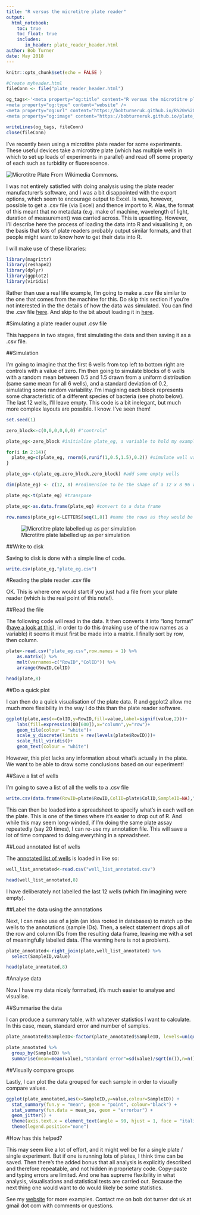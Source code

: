 ---
title: "R versus the microtitre plate reader"
output:
  html_notebook:
    toc: true
    toc_float: true
    includes:
       in_header: plate_reader_header.html
author: Bob Turner
date: May 2018
---

```{r setup, include=FALSE}
knitr::opts_chunk$set(echo = FALSE )

#Create myheader.html
fileConn <- file("plate_reader_header.html")

og_tags<-'<meta property="og:title" content="R versus the microtitre plate reader" />
<meta property="og:type" content="website" />
<meta property="og:url" content="https://bobturneruk.github.io/R%20v%20plate%20reader.nb.html" />
<meta property="og:image" content="https://bobturneruk.github.io/plate_reader_thumbnail.png" />'

writeLines(og_tags, fileConn)
close(fileConn)
```

I've recently been using a microtitre plate reader for some experiments. These useful devices take a microtitre plate (which has multiple wells in which to set up loads of experiments in parallel) and read off some property of each such as turbidity or fluorescence.

![Microtitre Plate](https://upload.wikimedia.org/wikipedia/commons/b/ba/Microtiter_plate.JPG)
From Wikimedia Commons.

I was not entirely satisfied with doing analysis using the plate reader manufacturer's software, and I was a bit disappointed with the export options, which seem to encourage output to Excel. Is was, however, possible to get a .csv file (via Excel) and thence import to R. Alas, the format of this meant that no metadata (e.g. make of machine, wavelength of light, duration of measurement) was carried across. This is upsetting. However, I'll describe here the process of loading the data into R and visualising it, on the basis that lots of plate readers probably output similar formats, and that people might want to know how to get their data into R. 

I will make use of these libraries:

```{r}
library(magrittr)
library(reshape2)
library(dplyr)
library(ggplot2)
library(viridis)
```

Rather than use a real life example, I'm going to make a .csv file similar to the one that comes from the machine for this. Do skip this section if you're not interested in the the details of how the data was simulated. You can find the .csv file [here](plate_eg.csv). And skip to the bit about loading it in [here](#reading).

#Simulating a plate reader ouput .csv file

This happens in two stages, first simulating the data and then saving it as a .csv file. 

##Simulation

I'm going to imagine that the first 6 wells from top left to bottom right are controls with a value of zero. I'm then going to simulate blocks of 6 wells with a random mean between 0.5 and 1.5 drawn from a uniform distribution (same same mean for all 6 wells), and a standard deviation of 0.2, simulating some random variability. I'm imagining each block represents some characteristic of a different species of bacteria (see photo below). The last 12 wells, I'll leave empty. This code is a bit inelegant, but much more complex layouts are possible. I know. I've seen them!

```{r}
set.seed(1)

zero_block<-c(0,0,0,0,0,0) #"controls"

plate_eg<-zero_block #initialise plate_eg, a variable to hold my example

for(i in 2:14){
  plate_eg=c(plate_eg, rnorm(6,runif(1,0.5,1.5),0.2)) #simulate well values
}

plate_eg<-c(plate_eg,zero_block,zero_block) #add some empty wells

dim(plate_eg) <- c(12, 8) #redimension to be the shape of a 12 x 8 96 well plate

plate_eg<-t(plate_eg) #transpose

plate_eg<-as.data.frame(plate_eg) #convert to a data frame

row.names(plate_eg)<-LETTERS[seq(1,8)] #name the rows as they would be on the plate (A to H)

```

![Microtitre plate labelled up as per simulation](my_plate_pic.jpg)

##Write to disk

Saving to disk is done with a simple line of code.

```{r}
write.csv(plate_eg,"plate_eg.csv")
```

<a id="reading"></a>

#Reading the plate reader .csv file 

OK. This is where one would start if you just had a file from your plate reader (which is the real point of this note!).

##Read the file

The following code will read in the data. It then converts it into "long format" ([have a look at this](http://www.cookbook-r.com/Manipulating_data/Converting_data_between_wide_and_long_format/#reshape2)), in order to do this (making use of the row names as a variable) it seems it must first be made into a matrix. I finally sort by row, then column.

```{r}
plate<-read.csv("plate_eg.csv",row.names = 1) %>%
    as.matrix() %>%
    melt(varnames=c("RowID","ColID")) %>%
    arrange(RowID,ColID)

head(plate,8)
```

##Do a quick plot

I can then do a quick visualisation of the plate data. R and ggplot2 allow me much more flexibility in the way I do this than the plate reader software.

```{r}

ggplot(plate,aes(x=ColID,y=RowID,fill=value,label=signif(value,2)))+
    labs(fill=expression(OD[600]),x="column",y="row")+
    geom_tile(colour = "white")+
    scale_y_discrete(limits = rev(levels(plate$RowID)))+
    scale_fill_viridis()+
    geom_text(colour = "white")

```

However, this plot lacks any information about what's actually in the plate. We want to be able to draw some conclusions based on our experiment!

##Save a list of wells

I'm going to save a list of all the wells to a .csv file

```{r}

write.csv(data.frame(RowID=plate$RowID,ColID=plate$ColID,SampleID=NA),"well_list.csv",row.names = FALSE)

```

This can then be loaded into a spreadsheet to specify what's in each well on the plate. This is one of the times where it's easier to drop out of R. And while this may seem long-winded, if I'm doing the same plate assay repeatedly (say 20 times), I can re-use my annotation file. This will save a lot of time compared to doing everything in a spreadsheet.

##Load annotated list of wells

The [annotated list of wells](well_list_annotated.csv) is loaded in like so:

```{r}

well_list_annotated<-read.csv("well_list_annotated.csv")

head(well_list_annotated,8)

```

I have deliberately not labelled the last 12 wells (which I'm imagining were empty).

##Label the data using the annotations

Next, I can make use of a join (an idea rooted in databases) to match up the wells to the annotations (sample IDs). Then, a select statement drops all of the row and column IDs from the resulting data frame, leaving me with a set of meaningfully labelled data. (The warning here is not a problem).

```{r}
plate_annotated<-right_join(plate,well_list_annotated) %>%
  select(SampleID,value)

head(plate_annotated,8)
```

#Analyse data

Now I have my data nicely formatted, it's much easier to analyse and visualise.

##Summarise the data

I can produce a summary table, with whatever statistics I want to calculate. In this case, mean, standard error and number of samples.

```{r}

plate_annotated$SampleID<-factor(plate_annotated$SampleID, levels=unique(plate_annotated$SampleID)) #this line preserves the order of the data when it is summarised, it would otherwise be sorted alphbetically

plate_annotated %>%
  group_by(SampleID) %>%
  summarise(mean=mean(value),"standard error"=sd(value)/sqrt(n()),n=n())

```

##Visually compare groups

Lastly, I can plot the data grouped for each sample in order to visually compare values.

```{r}
ggplot(plate_annotated,aes(x=SampleID,y=value,colour=SampleID)) +
  stat_summary(fun.y = "mean", geom = "point", colour="black") +
  stat_summary(fun.data = mean_se, geom = "errorbar") +
  geom_jitter() +
  theme(axis.text.x = element_text(angle = 90, hjust = 1, face = "italic")) + 
  theme(legend.position="none")
```

#How has this helped?

This may seem like a lot of effort, and it might well be for a single plate / single experiment. But if one is running lots of plates, I think time can be saved. Then there's the added bonus that all analysis is explicitly described and therefore repeatable, and not hidden in proprietary code. Copy-paste and typing errors are limited. And one has supreme flexibility in what analysis, visualisations and statistical tests are carried out. Because the next thing one would want to do would likely be some statistics.

See my [website](https://sites.google.com/view/robert-turner) for more examples. Contact me on bob dot turner dot uk at gmail dot com with comments or questions.